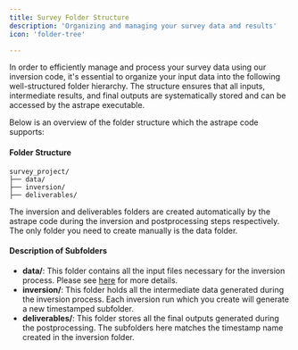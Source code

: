 ```yaml
---
title: Survey Folder Structure
description: 'Organizing and managing your survey data and results'
icon: 'folder-tree'

---
```


In order to efficiently manage and process your survey data using our inversion code, it's essential to organize your input data into the following well-structured folder hierarchy. The structure ensures that all inputs, intermediate results, and final outputs are systematically stored and can be accessed by the astrape executable. 

Below is an overview of the folder structure which the astrape code supports:

#### Folder Structure

```
survey_project/
├── data/
├── inversion/
├── deliverables/
```

<Info>
The inversion and deliverables folders are created automatically by the astrape code during the inversion and postprocessing steps respectively. The only folder you need to create manually is the data folder.
</Info>

#### Description of Subfolders

- **data/**: This folder contains all the input files necessary for the inversion process. Please see [here](/common/data_subfolder) for more details.  
- **inversion/**: This folder holds all the intermediate data generated during the inversion process. Each inversion run which you create will generate a new timestamped subfolder. 
- **deliverables/**: This folder stores all the final outputs generated during the postprocessing. The subfolders here matches the timestamp name created in the inversion folder.